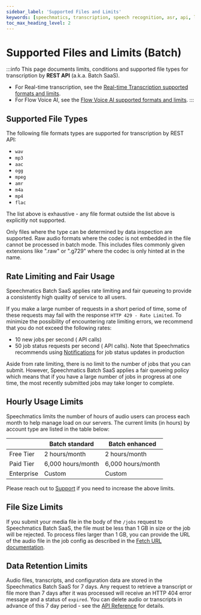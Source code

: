 ```yaml
---
sidebar_label: 'Supported Files and Limits'
keywords: [speechmatics, transcription, speech recognition, asr, api, limits]
toc_max_heading_level: 2
---
```



# Supported Files and Limits (Batch)

:::info
This page documents limits, conditions and supported file types for transcription by **REST API** (a.k.a. Batch SaaS).
* For Real-time transcription, see the [Real-time Transcription supported formats and limits](/speech-to-text/real-time-transcription/supported-formats-and-limits).
* For Flow Voice AI, see the [Flow Voice AI supported formats and limits](/voice-agents-flow/supported-formats-and-limits).
:::

## Supported File Types

The following file formats types are supported for transcription by REST API:

- `wav`
- `mp3`
- `aac`
- `ogg`
- `mpeg`
- `amr`
- `m4a`
- `mp4`
- `flac`

The list above is exhaustive - any file format outside the list above is explicitly not supported.

Only files where the type can be determined by data inspection are supported. Raw audio formats where the codec is not embedded in the file cannot be processed in batch mode. This includes files commonly given extensions like ".raw" or ".g729" where the codec is only hinted at in the name.

## Rate Limiting and Fair Usage

Speechmatics Batch SaaS applies rate limiting and fair queueing to provide a consistently high quality of service to all users.

If you make a large number of requests in a short period of time, some of these requests may fail with the response `HTTP 429 - Rate Limited`. To minimize the possibility of encountering rate limiting errors, we recommend that you do not exceed the following rates:

- 10 new jobs per second (<HTTPMethodBadge method="POST"/> API calls)
- 50 job status requests per second (<HTTPMethodBadge method="GET"/> API calls). Note that Speechmatics recommends using [Notifications](/speech-to-text/batch-transcription/notifications) for job status updates in production

Aside from rate limiting, there is no limit to the number of jobs that you can submit. However, Speechmatics Batch SaaS applies a fair queueing policy which means that if you have a large number of jobs in progress at one time, the most recently submitted jobs may take longer to complete.


## Hourly Usage Limits

Speechmatics limits the number of hours of audio users can process each month to help manage load on our servers. The current limits (in hours) by account type are listed in the table below:

|            | Batch standard    | Batch enhanced    |
|------------| ------------------| ------------------|
| Free Tier  | 2 hours/month     | 2 hours/month     |
| Paid Tier  | 6,000 hours/month | 6,000 hours/month |
| Enterprise | Custom            | Custom            |


Please reach out to [Support](https://support.speechmatics.com) if you need to increase the above limits.


## File Size Limits

If you submit your media file in the body of the `/jobs` <HTTPMethodBadge method="POST" /> request to Speechmatics Batch SaaS, the file must be less than 1 GB in size or the job will be rejected.
To process files larger than 1 GB, you can provide the URL of the audio file in the job config as described in the [Fetch URL documentation](/speech-to-text/batch-transcription/fetch-url).

## Data Retention Limits

Audio files, transcripts, and configuration data are stored in the Speechmatics Batch SaaS for 7 days. Any request to retrieve a transcript or file more than 7 days after it was processed will receive an HTTP 404 error message and a status of `expired`. You can delete audio or transcripts in advance of this 7 day period - see the [API Reference](/api-ref/batch/delete-a-job) for details.
